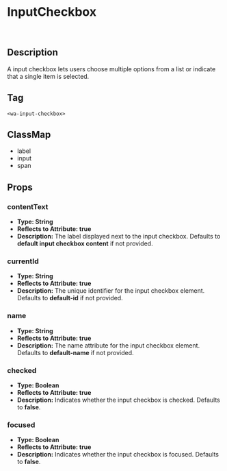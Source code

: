 

<Meta title="Atoms/InputCheckbox" of={InputCheckboxStories} />

# InputCheckbox
&nbsp;
<Story />
&nbsp;

## Description

A input checkbox lets users choose multiple options from a list or indicate that a single item is selected.

## Tag

`<wa-input-checkbox>`

## ClassMap
- label
- input
- span

## Props 

### contentText

- **Type: String**
- **Reflects to Attribute: true**
- **Description:** The label displayed next to the input checkbox. Defaults to **default input checkbox content** if not provided.

### currentId

- **Type: String**
- **Reflects to Attribute: true**
- **Description:** The unique identifier for the input checkbox element. Defaults to **default-id** if not provided.

### name

- **Type: String**
- **Reflects to Attribute: true**
- **Description:** The name attribute for the input checkbox element. Defaults to **default-name** if not provided.

### checked

- **Type: Boolean**
- **Reflects to Attribute: true**
- **Description:** Indicates whether the input checkbox is checked. Defaults to **false**.

### focused

- **Type: Boolean**
- **Reflects to Attribute: true**
- **Description:** Indicates whether the input checkbox is focused. Defaults to **false**.